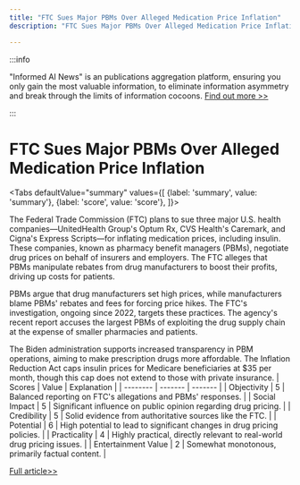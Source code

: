 ```yaml
---
title: "FTC Sues Major PBMs Over Alleged Medication Price Inflation"
description: "FTC Sues Major PBMs Over Alleged Medication Price Inflation"

---
```



:::info

"Informed AI News" is an publications aggregation platform, ensuring you only gain the most valuable information, to eliminate information asymmetry and break through the limits of information cocoons.  [Find out more >>](/)

:::

# FTC Sues Major PBMs Over Alleged Medication Price Inflation


<Tabs
	defaultValue="summary"
	values={[
	{label: 'summary', value: 'summary'},
	{label: 'score', value: 'score'},
]}>
<TabItem value="summary">


The Federal Trade Commission (FTC) plans to sue three major U.S. health companies—UnitedHealth Group's Optum Rx, CVS Health's Caremark, and Cigna's Express Scripts—for inflating medication prices, including insulin. These companies, known as pharmacy benefit managers (PBMs), negotiate drug prices on behalf of insurers and employers. The FTC alleges that PBMs manipulate rebates from drug manufacturers to boost their profits, driving up costs for patients.

PBMs argue that drug manufacturers set high prices, while manufacturers blame PBMs' rebates and fees for forcing price hikes. The FTC's investigation, ongoing since 2022, targets these practices. The agency's recent report accuses the largest PBMs of exploiting the drug supply chain at the expense of smaller pharmacies and patients.

The Biden administration supports increased transparency in PBM operations, aiming to make prescription drugs more affordable. The Inflation Reduction Act caps insulin prices for Medicare beneficiaries at $35 per month, though this cap does not extend to those with private insurance.
</TabItem>
<TabItem value="score">
	| Scores     | Value   | Explanation |
	| -------- | ------- | ------- |
	| Objectivity  | 5    | Balanced reporting on FTC's allegations and PBMs' responses.    |
	| Social Impact | 5     | Significant influence on public opinion regarding drug pricing.    |
	| Credibility    | 5    | Solid evidence from authoritative sources like the FTC.    |
	| Potential    | 6    | High potential to lead to significant changes in drug pricing policies.    |
	| Practicality    | 4    | Highly practical, directly relevant to real-world drug pricing issues.    |
	| Entertainment Value    | 2    | Somewhat monotonous, primarily factual content.    |
</TabItem>
</Tabs>

[Full article>>](https://www.cnbc.com/2024/07/10/ftc-to-sue-pbms-over-drug-prices-including-insulin.html)

